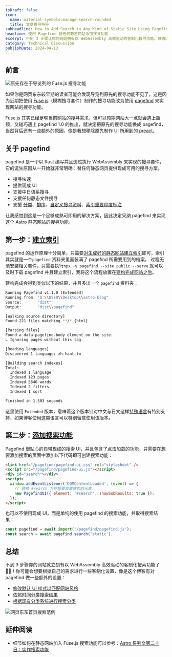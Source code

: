 ```yaml
---
isDraft: false
icon:
  name: material-symbols:manage-search-rounded
  title: 文章搜寻符号
subHeadline: How to Add Search to Any Kind of Static Site Using Pagefind
headline: 使用 Pagefind 替任何静态网站添加搜寻功能
excerpt: 不到 3 步骤让你的网站拥有以 WebAssembly 高效驱动的客制化搜寻功能。静态网站像是部落格、文件、个人网站、公司网站……等这类阅读体验为主的网站通常都有搜寻内容的需求，恰逢 Pagefind 1.0 的推出我把原先自制的fuse.js 搜寻功能换成Pagefind，分享如何在任何静态网站上加入搜寻功能。
category: Technical Discussion
publishDate: 2024-04-13
---
```


## 前言

![原先存在于导览列的 Fuse.js 搜寻功能](./fuse-search.webp '原先存在于导览列的 Fuse.js 搜寻功能')

如果你是网页东东较早期的读者可能会发现导览列原先的搜寻功能不见了，这是因为近期把使用 [Fuse.js](https://www.fusejs.io/)（模糊搜寻套件）制作的搜寻功能改为使用 [pagefind](https://pagefind.app/) 来实现网站的搜寻功能。

Fuse.js 其实已经足够当前网站的搜寻需求，但可以预期网站大一点就会遇上瓶颈，又碰巧遇上 pagefind 1.0 的推出，就决定把原先的搜寻功能换成 pagefind，当然背后还有一些额外的原因，像是我想移除原先制作 UI 所用到的 [preact](https://preactjs.com/)。

## 关于 pagefind

pagefind 是一个以 Rust 编写并且透过执行 WebAssembly 来实现的搜寻套件，它的诞生原因从一开始就非常明确：替任何静态网页提供现成可用的搜寻方案。

- 搜寻快速
- 提供现成 UI
- 支援中日语系搜寻
- 支援任何静态文件搜寻
- 支援 [分类](https://pagefind.app/docs/filtering/)、[排序](https://pagefind.app/docs/sorts/)、[自定义搜寻资料](https://pagefind.app/docs/metadata/)、[索引重要程度标注](https://pagefind.app/docs/weighting/)

让我感觉到这是一个足够成熟可即用的解决方案，因此决定采纳 pagefind 来实现这个 Astro 静态网站的搜寻功能。

## 第一步：[建立索引](https://pagefind.app/docs/running-pagefind/)

pagefind 的运作原理十分简单，只需要[对生成好的静态网站建立索引](https://pagefind.app/docs/running-pagefind/)即可，索引其实就是一个`pagefind` 资料夹里面装满了 pagefind 所需要用到的档案，
过程无须安装相关套件，只需要执行`npx -y pagefind --site public --serve` 就可以及时下载 pagefind 并且建立索引，我将这个流程放置在[建构完成网站之后](https://github.com/riceball-tw/web-dong-blog/blob/e599c15cb93ce08cb5cbbc1a51291ea39b1d35f1/package.json#L9)。

建构完成会得到类似以下的结果，并且多出一个 `pagefind` 资料夹：

```bash
Running Pagefind v1.1.0 (Extended)
Running from: "D:\\USER\\Desktop\\astro-blog"
Source:       "dist"
Output:       "dist\\pagefind"

[Walking source directory]
Found 221 files matching **/*.{html}

[Parsing files]
Found a data-pagefind-body element on the site.
↳ Ignoring pages without this tag.

[Reading languages]
Discovered 1 language: zh-hant-tw

[Building search indexes]
Total:
  Indexed 1 language
  Indexed 123 pages
  Indexed 5640 words
  Indexed 2 filters
  Indexed 1 sort

Finished in 1.503 seconds
```

这里使用 `Extended` 版本，意味着这个版本针对中文与日文这样[特殊语言](https://pagefind.app/docs/multilingual/#specialized-languages)有特别支持，如果博客使用这类语言可以特别留意使用该版本。

## 第二步：[添加搜索功能](https://pagefind.app/docs/)

Pagefind 很贴心的自带现成的搜索 UI，并且包含了点击加载的功能，只需要在想要添加搜索的页面中添加以下代码即可创建搜索功能：

```html
<link href="/pagefind/pagefind-ui.css" rel="stylesheet" />
<script src="/pagefind/pagefind-ui.js"></script>
<div id="search"></div>
<script>
  window.addEventListener('DOMContentLoaded', (event) => {
    // 替换 #search 为你想要放置搜索的元素
    new PagefindUI({ element: '#search', showSubResults: true });
  });
</script>
```

也可以不使用现成 UI，而是单纯的使用 pagefind 的搜索功能，并取得搜索结果：

```javascript
const pagefind = await import('/pagefind/pagefind.js');
const search = await pagefind.search('static');
```

## 总结

不到 3 步骤你的网站就立刻有以 WebAssembly 高效驱动的客制化搜索功能了 🙌🏻！你可能会想要根据自己的需求进行一些客制化设置，像是这个博客有对 pagefind 做一些额外的设置：

- [修改默认 UI 样式以匹配网站风格](https://pagefind.app/docs/ui-usage/#customising-the-styles)
- [依照时间分类搜索结果](https://pagefind.app/docs/sorts/)
- [根据现有分类系统进行搜索分类](https://pagefind.app/docs/filtering/)

![网页东东首页搜索范例](./webdong-homepage.webp)

## 延伸阅读

- 细节如何在静态网站加入 Fuse.js 搜索功能可以参考：[Astro 系列文第二十日：实作搜索功能](/post/astro-search-functionality/)
